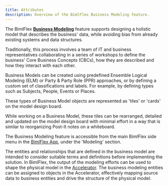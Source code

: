 ---
title: Attributes
description: Overview of the BimlFlex Business Modeling feature.
---
<head>
  <meta name="varigenceProduct" content="BimlFlex"></meta>
  <meta name="varigenceArticleType" content="Reference"></meta>
</head>

The BimlFlex [**Business Modeling**](./business-modeling) feature supports designing a holistic model that describes the business' data, while avoiding bias from already existing systems and data structures.

Traditionally, this process involves a team of IT and business representatives collaborating in a series of workshops to define the business' Core Business Concepts (CBCs), how they are described and how they interact with each other.

Business Models can be created using predefined Ensemble Logical Modeling (ELM) or Party & Party Role (PPR) approaches, or by defining a custom set of classifications and labels. For example, by defining types such as Subjects, People, Events or Places.

These types of Business Model objects are represented as 'tiles' or 'cards' on the model design board.

While working on a Business Model, these tiles can be rearranged, detailed and updated on the model design board with minimal effort in a way that is similar to reorganizing Post-It notes on a whiteboard.

The Business Modeling feature is accessible from the main BimlFlex side menu in the [BimlFlex App](./index), under the 'Modeling' section.

The entities and relationships that are defined in the business model are intended to consider suitable terms and definitions before implementing the solution. In BimlFlex, the output of the modeling efforts can be used to shape the physical model in the [Accelerator](./accelerator). The business modeling entities can be assigned to objects in the Accelerator, effectively mapping source data to business entities and drive the structure of the physical model.
